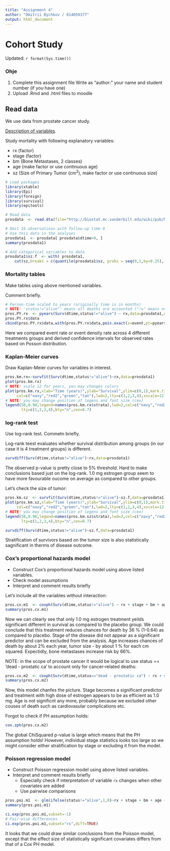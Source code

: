 ```yaml
---
title: "Assignment 4"
author: "Dmitrii Bychkov / 014059377" 
output: html_document
---
```


# Cohort Study

Updated: `r format(Sys.time()) `

### Ohje

1. Complete this assignment file  Write as "author:" your name and student number (if you have one)
1. Upload .Rmd and .html files to moodle


## Read data

We use data from prostate cancer study. 

[Description of variables](http://biostat.mc.vanderbilt.edu/wiki/pub/Main/DataSets/Cprostate.html).

Study mortality with following explanatory variables:

 * rx (factor)
 * stage (factor)
 * bm (Bone Metastases, 2 classes)
 * age (make factor or use continuous age)
 * sz (Size of Primary Tumor (cm^2^), make factor or use continuous size)


```r
# Load packages
library(xtable)
library(Epi)
library(foreign)
library(survival)
library(epitools)

```

```r
# Read data
prosdata  <- read.dta(file="http://biostat.mc.vanderbilt.edu/wiki/pub/Main/DataSets/prostate.dta")

# Omit 16 observatiosn with follow-up time 0
# Use this data in the analyses
prosdata1  <- prosdata[ prosdata$dtime>0, ]
summary(prosdata1)

# Add categorical variables to data
prosdata1$sz.f  <- with( prosdata1, 
    cut(sz,breaks = c(quantile(prosdata1$sz, probs = seq(0,1,by=0.25), na.rm = TRUE)), include.lowest=TRUE) )
```

### Mortality tables

Make tables using above mentioned variables. 

Comment briefly.


```r
# Person-time scaled to years (originally time is in months)
# NOTE! 'status!="alive"' means all deaths are accounted ("!=" means not equal)
pros.PY.rx  <- pyears(Surv(dtime,status!="alive") ~ rx,data=prosdata1,data.frame =TRUE,scale=12)
pros.PY.rx$data
cbind(pros.PY.rx$data,with(pros.PY.rx$data,pois.exact(x=event,pt=pyears)))[,-c(3,5,6,10)]

```
Here we compared event rate or event density rate across 4 different treatments groups and derived confidence intervals for observed rates based on Posson distribution.

### Kaplan-Meier curves

Draw Kaplan-Meier curves for variables in interest.

```r
pros.km.rx<-survfit(Surv(dtime,status!="alive")~rx,data=prosdata1)
plot(pros.km.rx)
# NOTE! scale 12 for years, you may changes colors
plot(pros.km.rx,xlab="Time (years)",ylab="Survival",ylim=c(0,1),mark.time = FALSE,
     col=c("navy","red2","green","tan"),lwd=2,lty=c(1,2,3,4),xscale=12)
# NOTE! you may change position of legens and font size (cex)
legend(50,0.98,legend=names(pros.km.rx$strata),lwd=2,col=c("navy","red2","green","tan"),
       lty=c(1,2,3,4),bty="n",cex=0.7)

```



### log-rank test

Use log-rank test. Commetn briefly. 

Log-rank teest evaluates whether survival distribution among groups (in our case it is 4 treatment groups) is different.
```r
survdiff(Surv(dtime,status!="alive")~rx,data=prosdata1)
```
The observed p-value is pretty close to 5% threshold. Hard to make conclusions based just on the log-rank. 
1.0 mg estrogen group seem to have more favourable oucome on average as compared to other groups.

Let's check the size of tumor:
```r
pros.km.sz  <- survfit(Surv(dtime,status!="alive")~sz.f,data=prosdata1)
plot(pros.km.sz,xlab="Time (years)",ylab="Survival",ylim=c(0,1),mark.time = FALSE,
     col=c("navy","red2","green","tan"),lwd=2,lty=c(1,2,3,4),xscale=12)
# NOTE! you may change position of legens and font size (cex)
legend(50,0.98,legend=names(pros.km.sz$strata),lwd=2,col=c("navy","red2","green","tan"),
       lty=c(1,2,3,4),bty="n",cex=0.7)

```
```r
survdiff(Surv(dtime,status!="alive")~sz.f,data=prosdata1)
```
Stratification of survivors based on the tumor size is also statistically sagnificant in therms of disease outcome.


### Cox's proportional hazards model

* Construct Cox's proportional hazards model using above listed variables.
* Check model assumptions
* Interpret and comment results briefly

Let's include all the variables without interaction:

```r
pros.cx.m1  <- coxph(Surv(dtime,status!="alive") ~ rx + stage + bm + age + sz, data=prosdata1)
summary(pros.cx.m1)
```
Now we can clearly see that only 1.0 mg estrogen treatment yeilds significant different in survival as compared to the placebo group. We could conclude that this treatment reduces chances for death by 36 % (1-0.64) as compared to placebo. Stage of the disease did not appear as a significant predictor and can be excluded from the analysis. Age increases chances of death by about 2% each year, tumor size - by about 1 % for each cm squared. Expectidly, bone metastases increase risk by 66%. 

NOTE: in the scope of prostate cancer it would be logical to use status == 'dead - prostatic ca' to account only for cancer-related deaths:

```r
pros.cx.m2  <- coxph(Surv(dtime,status=="dead - prostatic ca") ~ rx + stage + bm + age + sz, data=prosdata1)
summary(pros.cx.m2)
```
Now, this model chanfes the picture. Stage becomes a significant predictor and treatment with high dose of estrogen appears to be as efficient as 1.0 mg. Age is not significnt any more, probably because we excluded other couses of death such as cardiovasular complications etc.

Forgot to check if PH assumption holds:
```r
cox.zph(pros.cx.m2)
```
The global ChiSquared p-value is large which means that the PH assumption holds! However, individual stage statistics looks too large so we might consider either stratification by stage or excluding it from the model.

### Poisson regression model


* Construct Poisson regression model using above listed variables.
* Interpret and comment results briefly
  + Especially check if interpretation of variable `rx` changes when other covariates are added
  + Use pairwise comparisons


```r
pros.poi.m1  <- glm(ifelse(status!="alive",1,0)~rx + stage + bm + age + sz ,data=prosdata1)
summary(pros.poi.m1)

ci.exp(pros.poi.m1,subset=-1)
# Pair-wise differences
ci.exp(pros.poi.m1,subset="rx",diff=TRUE)

```
It looks that we could draw similar conclusions from the Poisson model, except that the effect size of statistically significant covariates differs from that of a Cox PH model. 

